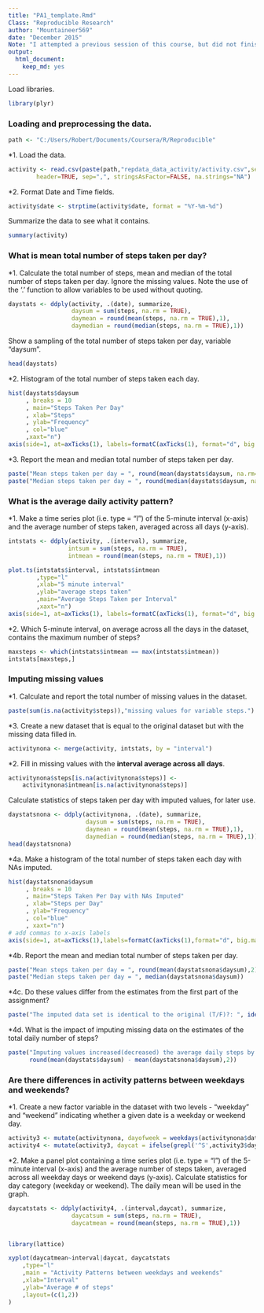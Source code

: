 ```yaml
---
title: "PA1_template.Rmd"
Class: "Reproducible Research"
author: "Mountaineer569"
date: "December 2015"
Note: "I attempted a previous session of this course, but did not finish.  There are previous versions of this assignment on my Github account and all of them are my original work."
output: 
  html_document: 
    keep_md: yes
---
```


Load libraries.
```r
library(plyr)
```

### Loading and preprocessing the data.
```r
path <- "C:/Users/Robert/Documents/Coursera/R/Reproducible"
```

*1. Load the data.
```r
activity <- read.csv(paste(path,"repdata_data_activity/activity.csv",sep = "/"),
        header=TRUE, sep=",", stringsAsFactor=FALSE, na.strings="NA")
```

*2. Format Date and Time fields.
```r
activity$date <- strptime(activity$date, format = "%Y-%m-%d")
```

Summarize the data to see what it contains.
```r
summary(activity)
```

### What is mean total number of steps taken per day?
*1. Calculate the total number of steps, mean and median of the total number of steps taken per day. Ignore the missing values. Note the use of the '.' function to allow variables to be used without quoting.
```r
daystats <- ddply(activity, .(date), summarize, 
                  daysum = sum(steps, na.rm = TRUE),
                  daymean = round(mean(steps, na.rm = TRUE),1),
                  daymedian = round(median(steps, na.rm = TRUE),1))
```
Show a sampling of the total number of steps taken per day, variable "daysum".
```r
head(daystats)
```

*2. Histogram of the total number of steps taken each day.
```r
hist(daystats$daysum 
     , breaks = 10 
     , main="Steps Taken Per Day"
     , xlab="Steps"
     , ylab="Frequency"
     , col="blue"
     ,xaxt="n")
axis(side=1, at=axTicks(1), labels=formatC(axTicks(1), format="d", big.mark=',')) #add commas to x-axis
```

*3. Report the mean and median total number of steps taken per day.
```r
paste("Mean steps taken per day = ", round(mean(daystats$daysum, na.rm=TRUE),2))
paste("Median steps taken per day = ", round(median(daystats$daysum, na.rm=TRUE),2))
```

### What is the average daily activity pattern?
*1. Make a time series plot (i.e. type = "l") of the 5-minute interval (x-axis) and 
the average number of steps taken, averaged across all days (y-axis).
```r
intstats <- ddply(activity, .(interval), summarize, 
                 intsum = sum(steps, na.rm = TRUE),
                 intmean = round(mean(steps, na.rm = TRUE),1))
```
```r
plot.ts(intstats$interval, intstats$intmean 
        ,type="l" 
        ,xlab="5 minute interval" 
        ,ylab="average steps taken"
        ,main="Average Steps Taken per Interval"
        ,xaxt="n")
axis(side=1, at=axTicks(1), labels=formatC(axTicks(1), format="d", big.mark=',')) #add commas to x-axis
```

*2. Which 5-minute interval, on average across all the days in the dataset, 
contains the maximum number of steps?
```r
maxsteps <- which(intstats$intmean == max(intstats$intmean))
intstats[maxsteps,]
```

### Imputing missing values
*1. Calculate and report the total number of missing values in the dataset.
```r
paste(sum(is.na(activity$steps)),"missing values for variable steps.")
```

*3. Create a new dataset that is equal to the original dataset but with the missing data filled in.  
```r
activitynona <- merge(activity, intstats, by = "interval")
```
*2. Fill in missing values with the __interval average across all days__.
```r
activitynona$steps[is.na(activitynona$steps)] <-  
    activitynona$intmean[is.na(activitynona$steps)]
```

Calculate statistics of steps taken per day with imputed values, for later use.
```r
daystatsnona <- ddply(activitynona, .(date), summarize, 
                      daysum = sum(steps, na.rm = TRUE),
                      daymean = round(mean(steps, na.rm = TRUE),1),
                      daymedian = round(median(steps, na.rm = TRUE),1))
head(daystatsnona)
```

*4a. Make a histogram of the total number of steps taken each day with NAs imputed.
```r
hist(daystatsnona$daysum
     , breaks = 10
     , main="Steps Taken Per Day with NAs Imputed"
     , xlab="Steps per Day"
     , ylab="Frequency"
     , col="blue"
     , xaxt="n")
# add commas to x-axis labels
axis(side=1, at=axTicks(1),labels=formatC(axTicks(1),format="d", big.mark=",")) 
```

*4b. Report the mean and median total number of steps taken per day.
```r
paste("Mean steps taken per day = ", round(mean(daystatsnona$daysum),2))
paste("Median steps taken per day = ", median(daystatsnona$daysum))
```
*4c. Do these values differ from the estimates from the first part of the assignment?
```r
paste("The imputed data set is identical to the original (T/F)?: ", identical(daystats, daystatsnona))
```
*4d. What is the impact of imputing missing data on the estimates of the total daily number of steps?
```r
paste("Imputing values increased(decreased) the average daily steps by ",
      round(mean(daystats$daysum) - mean(daystatsnona$daysum),2))
```

### Are there differences in activity patterns between weekdays and weekends?
*1. Create a new factor variable in the dataset with two levels - 
"weekday" and "weekend" indicating whether a given date is a weekday or weekend day.
```r
activity3 <- mutate(activitynona, dayofweek = weekdays(activitynona$date))
activity4 <- mutate(activity3, daycat = ifelse(grepl('^S',activity3$dayofweek)==TRUE,"weekend","weekday"))
```

*2. Make a panel plot containing a time series plot (i.e. type = "l") of the 5-minute interval
(x-axis) and the average number of steps taken, averaged across all weekday days 
or weekend days (y-axis).
Calculate statistics for day category (weekday or weekend). The daily mean will be used in the graph.
```r
daycatstats <- ddply(activity4, .(interval,daycat), summarize, 
                  daycatsum = sum(steps, na.rm = TRUE),
                  daycatmean = round(mean(steps, na.rm = TRUE),1))


library(lattice)
```
```r
xyplot(daycatmean~interval|daycat, daycatstats
    ,type="l"
    ,main = "Activity Patterns between weekdays and weekends"
    ,xlab="Interval" 
    ,ylab="Average # of steps"
    ,layout=(c(1,2))
)
```
